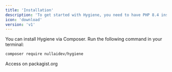 ```yaml
---
title: 'Installation'
description: 'To get started with Hygiene, you need to have PHP 8.4 installed on your system.'
icon: 'download'
version: 'v1'
---
```


You can install Hygiene via Composer. Run the following command in your terminal:

```bash
composer require nullaidev/hygiene
```

<Card title="Composer" icon="php" href="https://packagist.org/packages/nullaidev/hygiene">
  Access on packagist.org
</Card>

